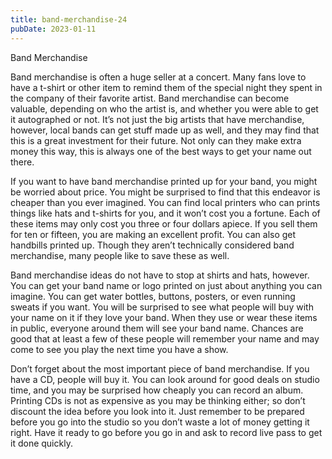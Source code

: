 ```yaml
---
title: band-merchandise-24
pubDate: 2023-01-11
---
```


Band Merchandise

Band merchandise is often a huge seller at a concert. Many fans love to have a t-shirt or other item to remind them of the special night they spent in the company of their favorite artist. Band merchandise can become valuable, depending on who the artist is, and whether you were able to get it autographed or not. It’s not just the big artists that have merchandise, however, local bands can get stuff made up as well, and they may find that this is a great investment for their future. Not only can they make extra money this way, this is always one of the best ways to get your name out there.

If you want to have band merchandise printed up for your band, you might be worried about price. You might be surprised to find that this endeavor is cheaper than you ever imagined. You can find local printers who can prints things like hats and t-shirts for you, and it won’t cost you a fortune. Each of these items may only cost you three or four dollars apiece. If you sell them for ten or fifteen, you are making an excellent profit. You can also get handbills printed up. Though they aren’t technically considered band merchandise, many people like to save these as well.

Band merchandise ideas do not have to stop at shirts and hats, however. You can get your band name or logo printed on just about anything you can imagine. You can get water bottles, buttons, posters, or even running sweats if you want. You will be surprised to see what people will buy with your name on it if they love your band. When they use or wear these items in public, everyone around them will see your band name. Chances are good that at least a few of these people will remember your name and may come to see you play the next time you have a show.

Don’t forget about the most important piece of band merchandise. If you have a CD, people will buy it. You can look around for good deals on studio time, and you may be surprised how cheaply you can record an album. Printing CDs is not as expensive as you may be thinking either; so don’t discount the idea before you look into it. Just remember to be prepared before you go into the studio so you don’t waste a lot of money getting it right. Have it ready to go before you go in and ask to record live pass to get it done quickly.